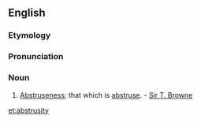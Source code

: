 ==English==

===Etymology===
{{suffix|abstruse|ity}}

===Pronunciation===
{{a|US}} {{IPA|/æb.ˈstɹu.sət.i/}}

===Noun===
{{en-noun|abstrusities}}

# {{context|rare}} [[abstruseness|Abstruseness]]; that which is [[abstruse]]. - [[w:Thomas Browne|Sir T. Browne]]

[[et:abstrusity]]